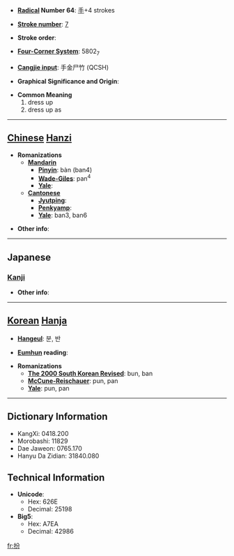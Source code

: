 * '''[[Wiktionary:Chinese radical index| Radical]] Number 64''': [[Wiktionary:Chinese radical index 手|手]]+4 strokes

* '''[[Wiktionary:Chinese total strokes index|Stroke number]]''': [[Wiktionary:Chinese total strokes index 7|7]]

* '''Stroke order''': 

* '''[[Wiktionary:Chinese four corner index|Four-Corner System]]''': 5802<sub>7</sub>

* '''[[Wiktionary:Chinese Cangjie index|Cangjie input]]''': 手金尸竹 (QCSH)

* '''Graphical Significance and Origin''': 

* '''Common Meaning'''
*#dress up
*# dress up as


----

== [[Chinese]] [[Hanzi]] ==

* '''Romanizations'''
** '''[[Mandarin]]'''
*** '''[[Pinyin]]''': bàn (ban4)
*** '''[[Wade-Giles]]''': pan<sup>4</sup>
*** '''[[Yale]]''': 
** '''[[Cantonese]]'''
*** '''[[Jyutping]]''':
*** '''[[Penkyamp]]''': 
*** '''[[Yale]]''': ban3, ban6

* '''Other info''': 

----

==Japanese==
===[[Kanji]]===
{{kanji|on readings=[[ふん]] (fun), [[はん]] (han), [[へん]] (hen)|kun readings=[[よそおう]] (yosoou)}}

* '''Other info''':  

----

== [[Korean]] [[Hanja]] ==

* '''[[Hangeul]]''': 분, 반

* '''[[Eumhun]] reading''': 

* '''Romanizations'''
** '''[[The 2000 South Korean Revised Romanization|The 2000 South Korean Revised]]''': bun, ban
** '''[[McCune-Reischauer]]''': pun, pan
** '''[[Yale]]''': pun, pan

----

== Dictionary Information ==

* KangXi: 0418.200
* Morobashi: 11829
* Dae Jaweon: 0765.170
* Hanyu Da Zidian: 31840.080

== Technical Information ==

* '''Unicode''':
** Hex: 626E
** Decimal: 25198
* '''Big5''':
** Hex: A7EA
** Decimal: 42986

[[fr:扮]]